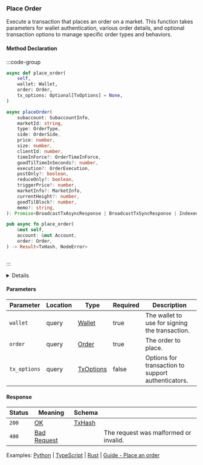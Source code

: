 
### Place Order

Execute a transaction that places an order on a market.
This function takes parameters for wallet authentication, various order details, and optional transaction options to manage specific order types and behaviors.

#### Method Declaration

:::code-group

```python [Python]
async def place_order(
    self,
    wallet: Wallet,
    order: Order,
    tx_options: Optional[TxOptions] = None,
)
```

```typescript [TypeScript]
async placeOrder(
    subaccount: SubaccountInfo,
    marketId: string,
    type: OrderType,
    side: OrderSide,
    price: number,
    size: number,
    clientId: number,
    timeInForce?: OrderTimeInForce,
    goodTilTimeInSeconds?: number,
    execution?: OrderExecution,
    postOnly?: boolean,
    reduceOnly?: boolean,
    triggerPrice?: number,
    marketInfo?: MarketInfo,
    currentHeight?: number,
    goodTilBlock?: number,
    memo?: string,
): Promise<BroadcastTxAsyncResponse | BroadcastTxSyncResponse | IndexedTx>
```

```rust [Rust]
pub async fn place_order(
    &mut self,
    account: &mut Account,
    order: Order,
) -> Result<TxHash, NodeError>
```

```url [API]

```

:::

<Details title="Unification Plan">
- Use a convenient `Wallet` and `Order` pair for all clients
- TypeScript doesn't use authenticators
- In Python we use them explicitly
- Consider to do the same like in Rust (set it automatically)
</Details>

#### Parameters

| Parameter    | Location | Type        | Required | Description                                        |
| ------------ | -------- | ----------- | -------- | -------------------------------------------------- |
| `wallet`     | query    | [Wallet]    | true     | The wallet to use for signing the transaction.     |
| `order`      | query    | [Order]     | true     | The order to place.                                |
| `tx_options` | query    | [TxOptions] | false    | Options for transaction to support authenticators. |

#### Response

| Status | Meaning       | Schema   |                                       |
| ------ | ------------- | -------- | ------------------------------------- |
| `200`  | [OK]          | [TxHash] |                                       |
| `400`  | [Bad Request] |          | The request was malformed or invalid. |

Examples: [Python] | [TypeScript] | [Rust] | [Guide - Place an order]

[Python]: https://github.com/dydxprotocol/v4-clients/blob/3e8c7e1b960291b7ef273962d374d9934a5c4d33/v4-client-py-v2/examples/short_term_order_cancel_example.py#L36
[TypeScript]: https://github.com/dydxprotocol/v4-clients/blob/main/v4-client-js/examples/short_term_order_composite_example.ts
[Rust]: https://github.com/dydxprotocol/v4-clients/blob/main/v4-client-rs/client/examples/place_order_short_term.rs
[Guide - Place an order]: ../../interaction/trading#place-an-order
[Wallet]: /types/wallet
[OK]: /types/ok
[Order]: /types/order
[TxHash]: /types/tx_hash
[TxOptions]: /types/tx_options
[Bad Request]: /types/bad-request
